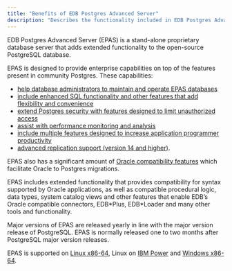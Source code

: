 ```yaml
---
title: "Benefits of EDB Postgres Advanced Server"
description: "Describes the functionality included in EDB Postgres Advanced Server that bring value to your installation"
---
```


EDB Postgres Advanced Server (EPAS) is a stand-alone proprietary database server that adds extended functionality to the open-source PostgreSQL database. 

EPAS is designed to provide enterprise capabilities on top of the features present in community Postgres. These capabilities:

- [help database administrators to maintain and operate EPAS databases](../../database_administration)
- [include enhanced SQL functionality and other features that add flexibility and convenience](../../application_programming/15_enhanced_sql_and_other_misc_features/)
- [extend Postgres security with features designed to limit unauthorized access](../../epas_security_guide)
- [assist with performance monitoring and analysis](../../managing_performance)
- [include multiple features designed to increase application programmer productivity](../../application_programming)
- [advanced replication support (version 14 and higher)](https://www.enterprisedb.com/docs/pgd/latest/). 

EPAS also has a significant amount of [Oracle compatibility features](../../working_with_oracle_data) which facilitate Oracle to Postgres migrations. 

EPAS includes extended functionality that provides compatibility for syntax supported by Oracle applications, as well as compatible procedural logic, data types, system catalog views and other features that enable EDB’s Oracle compatible connectors, EDB\*Plus, EDB\*Loader and many other tools and functionality. 

Major versions of EPAS are released yearly in line with the major version release of PostgreSQL. EPAS is normally released one to two months after PostgreSQL major version releases. 

EPAS is supported on [Linux x86-64](../../installing/linux_x86_64/), Linux on [IBM Power](../../installing/linux_ppc64le/) and [Windows x86-64](../../installing/windows/).
